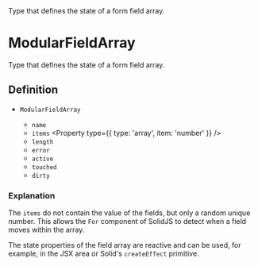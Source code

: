 
<Title>ModularFieldArray</Title>
<Description>Type that defines the state of a form field array.</Description>

# ModularFieldArray

Type that defines the state of a form field array.

## Definition

- `ModularFieldArray` <Property type="object" />
  - `name` <Property type="string" />
  - `items` <Property type={{ type: 'array', item: 'number' }} />
  - `length` <Property type="number" />
  - `error` <Property type="string" />
  - `active` <Property type="boolean" />
  - `touched` <Property type="boolean" />
  - `dirty` <Property type="boolean" />

### Explanation

The `items` do not contain the value of the fields, but only a random unique number. This allows the `For` component of SolidJS to detect when a field moves within the array.

The state properties of the field array are reactive and can be used, for example, in the JSX area or Solid's `createEffect` primitive.
